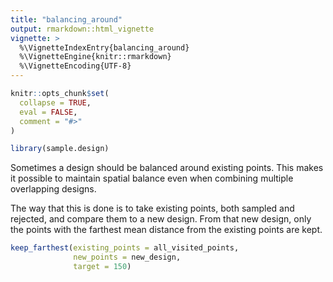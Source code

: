 ```yaml
---
title: "balancing_around"
output: rmarkdown::html_vignette
vignette: >
  %\VignetteIndexEntry{balancing_around}
  %\VignetteEngine{knitr::rmarkdown}
  %\VignetteEncoding{UTF-8}
---
```


```r
knitr::opts_chunk$set(
  collapse = TRUE,
  eval = FALSE,
  comment = "#>"
)
```

```r
library(sample.design)
```

Sometimes a design should be balanced around existing points. This makes it possible to maintain spatial balance even when combining multiple overlapping designs.

The way that this is done is to take existing points, both sampled and rejected, and compare them to a new design. From that new design, only the points with the farthest mean distance from the existing points are kept.

```r
keep_farthest(existing_points = all_visited_points,
              new_points = new_design,
              target = 150)
```
